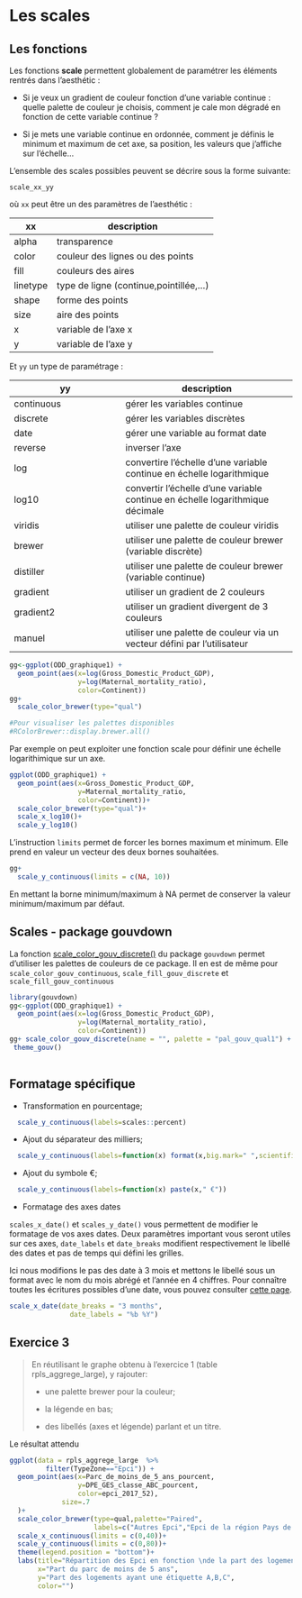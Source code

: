 # Les scales

## Les fonctions

Les fonctions **scale** permettent globalement de paramétrer les éléments rentrés dans l'aesthétic : 

- Si je veux un gradient de couleur fonction d'une variable continue : quelle palette de couleur je choisis, comment je cale mon dégradé en fonction de cette variable continue ?

- Si je mets une variable continue en ordonnée, comment je définis le minimum et maximum de cet axe, sa position, les valeurs que j'affiche sur l'échelle...


L'ensemble des scales possibles peuvent se décrire sous la forme suivante:

`scale_xx_yy`

où `xx` peut être un des paramètres de l'aesthétic : 

xx|description
-----------------|---
alpha|transparence
color|couleur des lignes ou des points
fill|couleurs des aires
linetype|type de ligne (continue,pointillée,...)
shape|forme des points
size|aire des points
x|variable de l'axe x
y|variable de l'axe y


Et `yy` un type de paramétrage :  

yy|description
-----------------|--------------------------
continuous|gérer les variables continue
discrete|gérer les variables discrètes
date|gérer une variable au format date
reverse|inverser l'axe
log|convertire l'échelle d'une variable continue en échelle logarithmique
log10|convertir l'échelle d'une variable continue en échelle logarithmique décimale
viridis|utiliser une palette de couleur viridis
brewer|utiliser une palette de couleur brewer (variable discrète)
distiller|utiliser une palette de couleur brewer (variable continue)
gradient|utiliser un gradient de 2 couleurs
gradient2|utiliser un gradient divergent de 3 couleurs
manuel|utiliser une palette de couleur via un vecteur défini par l'utilisateur


```r
gg<-ggplot(ODD_graphique1) +
  geom_point(aes(x=log(Gross_Domestic_Product_GDP),
                 y=log(Maternal_mortality_ratio),
                 color=Continent))
gg+
  scale_color_brewer(type="qual")

#Pour visualiser les palettes disponibles 
#RColorBrewer::display.brewer.all()
```

Par exemple on peut exploiter une fonction scale pour définir une échelle logarithimique sur un axe.

```r
ggplot(ODD_graphique1) +
  geom_point(aes(x=Gross_Domestic_Product_GDP,
                 y=Maternal_mortality_ratio,
                 color=Continent))+
  scale_color_brewer(type="qual")+
  scale_x_log10()+
  scale_y_log10()
```

L'instruction `limits` permet de forcer les bornes maximum et minimum. Elle prend en valeur un vecteur des deux bornes souhaitées. 

```r
gg+ 
  scale_y_continuous(limits = c(NA, 10))
```

En mettant la borne minimum/maximum à NA permet de conserver la valeur minimum/maximum par défaut.

## Scales - package gouvdown

La fonction [scale_color_gouv_discrete()](https://spyrales.github.io/gouvdown/reference/scale_color_gouv_discrete.html) du package `gouvdown` permet d'utiliser les palettes de couleurs de ce package.
Il en est de même pour `scale_color_gouv_continuous`, `scale_fill_gouv_discrete` et `scale_fill_gouv_continuous`

```r
library(gouvdown)
gg<-ggplot(ODD_graphique1) +
  geom_point(aes(x=log(Gross_Domestic_Product_GDP),
                 y=log(Maternal_mortality_ratio),
                 color=Continent))
gg+ scale_color_gouv_discrete(name = "", palette = "pal_gouv_qual1") +
 theme_gouv()
  
```

## Formatage spécifique

- Transformation en pourcentage;
```r
  scale_y_continuous(labels=scales::percent)
```
- Ajout du séparateur des milliers;
```r
  scale_y_continuous(labels=function(x) format(x,big.mark=" ",scientific = FALSE))
```
- Ajout du symbole €;

```r
  scale_y_continuous(labels=function(x) paste(x," €"))
```
- Formatage des axes dates

`scales_x_date()` et `scales_y_date()` vous permettent de modifier le formatage de vos axes dates. Deux paramètres important vous seront utiles sur ces axes, `date_labels` et `date_breaks` modifient respectivement le libellé des dates et pas de temps qui défini les grilles.

Ici nous modifions le pas des date à 3 mois et mettons le libellé sous un format avec le nom du mois abrégé et l'année en 4 chiffres. Pour connaître toutes les écritures possibles d'une date, vous pouvez consulter [cette page](https://stat.ethz.ch/R-manual/R-devel/library/base/html/strptime.html).

```r
scale_x_date(date_breaks = "3 months",
               date_labels = "%b %Y")
```


## Exercice 3

> En réutilisant le graphe obtenu à l'exercice 1 (table rpls_aggrege_large), y rajouter:
>
> - une palette brewer pour la couleur;
>
> - la légende en bas;
>
> - des libellés (axes et légende) parlant et un titre.

Le résultat attendu

```r
ggplot(data = rpls_aggrege_large  %>% 
         filter(TypeZone=="Epci")) + 
  geom_point(aes(x=Parc_de_moins_de_5_ans_pourcent,
                 y=DPE_GES_classe_ABC_pourcent,
                 color=epci_2017_52),
             size=.7
  )+
  scale_color_brewer(type=qual,palette="Paired",
                     labels=c("Autres Epci","Epci de la région Pays de la Loire"))+
  scale_x_continuous(limits = c(0,40))+
  scale_y_continuous(limits = c(0,80))+
  theme(legend.position = "bottom")+
  labs(title="Répartition des Epci en fonction \nde la part des logements ayant une étiquette A,B,C et de la part du parc récent",
       x="Part du parc de moins de 5 ans",
       y="Part des logements ayant une étiquette A,B,C",
       color="")
```